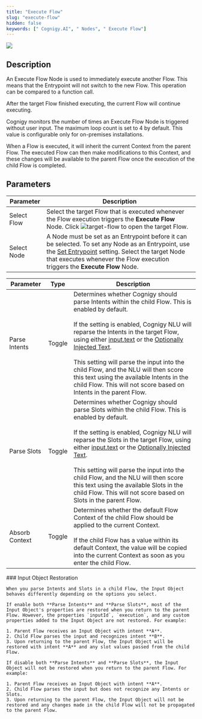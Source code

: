 ```yaml
---
title: "Execute Flow"
slug: "execute-flow"
hidden: false
keywords: [" Cognigy.AI", " Nodes", " Execute Flow"]
---
```


<Frame>
  <img
    class="image-center"
    src="/_assets/ai/develop/node-reference/logic/execute-flow.png"
    style={{ width: 'auto' }}
  />
</Frame>

## Description

An Execute Flow Node is used to immediately execute another Flow. This means that the Entrypoint will not switch to the new Flow. This operation can be compared to a function call.

After the target Flow finished executing, the current Flow will continue executing.

Cognigy monitors the number of times an Execute Flow Node is triggered without user input. The maximum loop count is set to 4 by default. This value is configurable only for on-premises installations.

When a Flow is executed, it will inherit the current Context from the parent Flow. The executed Flow can then make modifications to this Context, and these changes will be available to the parent Flow once the execution of the child Flow is completed.

## Parameters

| Parameter   | Description                                                                                                                                                                                                                                                                                                 |
| ----------- | ----------------------------------------------------------------------------------------------------------------------------------------------------------------------------------------------------------------------------------------------------------------------------------------------------------- |
| Select Flow | Select the target Flow that is executed whenever the Flow execution triggers the **Execute Flow** Node. Click ![target-flow](/_assets/icons/black-and-white/target-flow.svg) to open the target Flow.                                                                                                               |
| Select Node | A Node must be set as an Entrypoint before it can be selected. To set any Node as an Entrypoint, use the [Set Entrypoint](/ai/agents/develop/nodes/overview#set-node-as-entrypoint#set-node-as-entrypoint) setting. Select the target Node that executes whenever the Flow execution triggers the **Execute Flow** Node. |

<Accordion title="Advanced">

| Parameter      | Type   | Description                                                                                                                                                                                                                                                                                                                                                                                                                                                                                                                                                                                   |
|----------------|--------|-----------------------------------------------------------------------------------------------------------------------------------------------------------------------------------------------------------------------------------------------------------------------------------------------------------------------------------------------------------------------------------------------------------------------------------------------------------------------------------------------------------------------------------------------------------------------------------------------|
| Parse Intents  | Toggle | Determines whether Cognigy should parse Intents within the child Flow. This is enabled by default.<br/><br/> If the setting is enabled, Cognigy NLU will reparse the Intents in the target Flow, using either [input.text](/ai/agents/develop/ai-agent-memory/input#accessing-input-properties) or the [Optionally Injected Text](/ai/agents/develop/node-reference/logic/go-to). <br/><br/> This setting will parse the input into the child Flow, and the NLU will then score this text using the available Intents in the child Flow. This will not score based on Intents in the parent Flow. |
| Parse Slots    | Toggle | Determines whether Cognigy should parse Slots within the child Flow. This is enabled by default.<br/><br/> If the setting is enabled, Cognigy NLU will reparse the Slots in the target Flow, using either [input.text](/ai/agents/develop/ai-agent-memory/input#accessing-input-properties) or the [Optionally Injected Text](/ai/agents/develop/node-reference/logic/go-to). <br/><br/> This setting will parse the input into the child Flow, and the NLU will then score this text using the available Slots in the child Flow. This will not score based on Slots in the parent Flow.         |
| Absorb Context | Toggle | Determines whether the default Flow Context of the child Flow should be applied to the current Context. <br/><br/> If the child Flow has a value within its default Context, the value will be copied into the current Context as soon as you enter the child Flow.                                                                                                                                                                                                                                                                                                                           |

</Accordion>
    ### Input Object Restoration

    When you parse Intents and Slots in a child Flow, the Input Object behaves differently depending on the options you select.

    If enable both **Parse Intents** and **Parse Slots**, most of the Input Object's properties are restored when you return to the parent Flow. However, the properties `inputId`, `execution`, and any custom properties added to the Input Object are not restored. For example:

    1. Parent Flow receives an Input Object with intent **A**.
    2. Child Flow parses the input and recognizes intent **B**.
    3. Upon returning to the parent Flow, the Input Object will be restored with intent **A** and any slot values passed from the child Flow.

    If disable both **Parse Intents** and **Parse Slots**, the Input Object will not be restored when you return to the parent Flow. For example:

    1. Parent Flow receives an Input Object with intent **A**.
    2. Child Flow parses the input but does not recognize any Intents or Slots.
    3. Upon returning to the parent Flow, the Input Object will not be restored and any changes made in the child Flow will not be propagated to the parent Flow.
